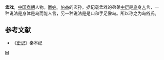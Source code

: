 {{Infobox 先秦人物
|image       = 
|姓= 嬴
|名= 孟戏
|shi        = 
|zi          = 
|hao         = 
|job         = 
|nickname    = 
|nickzi      = 
|posthumous  = 
|时代= [[商朝|商朝]]
|nationality = 
|hometown    = 
|birth       = 
|death       = 
|honor       = 
|honor2      = 
|spouse       = 
|名称= 孟戏
}}
'''孟戏'''，[[中国|中国]][[商朝|商朝]]人物。[[嬴姓|嬴姓]]。[[伯益|伯益]]的玄孙。据记载孟戏的弟弟[[中衍|中衍]]是[[鸟|鸟]]身[[人|人]]言，一种说法是身体是鸟而能人言，另一种说法是是口和手足像鸟。所以称之为鸟俗氏。  
==参考文献==
*《[[史记|史记]]》秦本纪
  
[[Category:商朝人|M]]